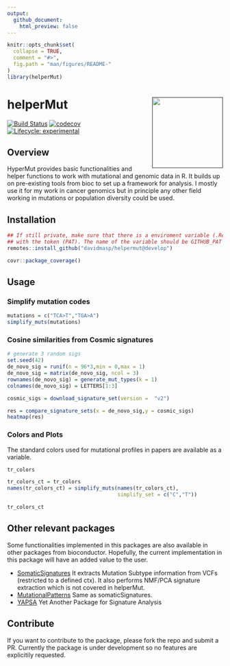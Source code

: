 ```yaml
---
output:
  github_document:
    html_preview: false
---
```


<!-- README.md is generated from README.Rmd. Please edit that file -->

```r
knitr::opts_chunk$set(
  collapse = TRUE,
  comment = "#>",
  fig.path = "man/figures/README-"
)
library(helperMut)
```

# helperMut <a href=''><img src='man/figures/helperMut.png' align="right" height="165" /></a>

<!-- badges: start -->
[![Build Status](https://travis-ci.com/davidmasp/helperMut.svg?branch=develop)](https://travis-ci.com/davidmasp/helperMut)
[![codecov](https://codecov.io/gh/davidmasp/helperMut/branch/develop/graph/badge.svg?token=9jkMksb2mk)](https://codecov.io/gh/davidmasp/helperMut)
[![Lifecycle: experimental](https://img.shields.io/badge/lifecycle-experimental-orange.svg)](https://www.tidyverse.org/lifecycle/#experimental)
<!-- badges: end -->



## Overview

HyperMut provides basic functionalities and helper
functions to work with mutational and genomic data in R. It builds up
on pre-existing tools from bioc to set up a framework for analysis. 
I mostly use it for my work in cancer genomics but in principle any other
field working in mutations or population diversity could be used.


## Installation

```r
## If still private, make sure that there is a enviroment variable (.Renviron)
## with the token (PAT). The name of the variable should be GITHUB_PAT
remotes::install_github("davidmasp/helpermut@develop")

```

```r

covr::package_coverage()

```


## Usage

### Simplify mutation codes

```r
mutations = c("TCA>T","TGA>A")
simplify_muts(mutations)
```

### Cosine similarities from Cosmic signatures

```r
# generate 3 random sigs
set.seed(42)
de_novo_sig = runif(n = 96*3,min = 0,max = 1)
de_novo_sig = matrix(de_novo_sig, ncol = 3)
rownames(de_novo_sig) = generate_mut_types(k = 1)
colnames(de_novo_sig) = LETTERS[1:3]

cosmic_sigs = download_signature_set(version =  "v2")

res = compare_signature_sets(x = de_novo_sig,y = cosmic_sigs)
heatmap(res)
```


### Colors and Plots

The standard colors used for mutational profiles in papers are available as 
a variable.

```r
tr_colors

tr_colors_ct = tr_colors
names(tr_colors_ct) = simplify_muts(names(tr_colors_ct),
                                    simplify_set = c("C","T"))

tr_colors_ct
```



## Other relevant packages

Some functionalities implemented in this packages are also available in other
packages from bioconductor. Hopefully, the current implementation in this
package will have an added value to the user. 

* [SomaticSignatures](http://bioconductor.org/packages/release/bioc/html/SomaticSignatures.html) It extracts Mutation Subtype information from VCFs (restricted to a defined ctx). It also performs NMF/PCA signature extraction which is not covered in helperMut.
* [MutationalPatterns](http://bioconductor.org/packages/release/bioc/html/MutationalPatterns.html) Same as somaticSignatures.
* [YAPSA](https://github.com/eilslabs/YAPSA) Yet Another Package for Signature Analysis

## Contribute

If you want to contribute to the package, please fork the repo and submit
a PR. Currently the package is under development so no features are explicitily
requested.

